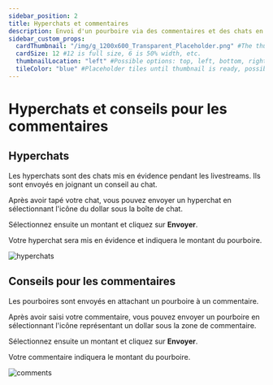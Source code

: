 ```yaml
---
sidebar_position: 2
title: Hyperchats et commentaires
description: Envoi d'un pourboire via des commentaires et des chats en direct.
sidebar_custom_props:
  cardThumbnail: "/img/g_1200x600_Transparent_Placeholder.png" #The thumbnail on the category card.
  cardSize: 12 #12 is full size, 6 is 50% width, etc.
  thumbnailLocation: "left" #Possible options: top, left, bottom, right, none
  tileColor: "blue" #Placeholder tiles until thumbnail is ready, possible options: blue, cream, darkpurple, lightpurple, mauve, orange, pink, none
---
```


# Hyperchats et conseils pour les commentaires

## Hyperchats

Les hyperchats sont des chats mis en évidence pendant les livestreams. Ils sont envoyés en joignant un conseil au chat.

Après avoir tapé votre chat, vous pouvez envoyer un hyperchat en sélectionnant l'icône du dollar sous la boîte de chat.

Sélectionnez ensuite un montant et cliquez sur **Envoyer**.

Votre hyperchat sera mis en évidence et indiquera le montant du pourboire.

![hyperchats](https://thumbs.odycdn.com/5cb27970680ea458b6704ce98729c20f.webp)

## Conseils pour les commentaires

Les pourboires sont envoyés en attachant un pourboire à un commentaire.

Après avoir saisi votre commentaire, vous pouvez envoyer un pourboire en sélectionnant l'icône représentant un dollar sous la zone de commentaire.

Sélectionnez ensuite un montant et cliquez sur **Envoyer**.

Votre commentaire indiquera le montant du pourboire.

![comments](https://thumbs.odycdn.com/034b163699b2244615a09415df643dfe.webp)
